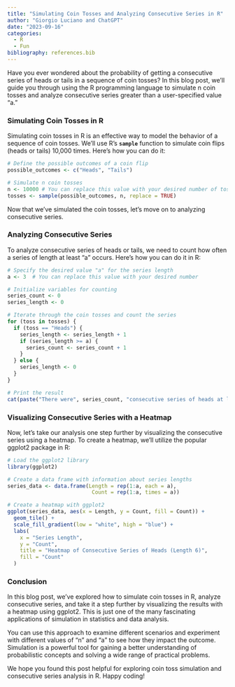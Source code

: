 ```yaml
---
title: "Simulating Coin Tosses and Analyzing Consecutive Series in R"
author: "Giorgio Luciano and ChatGPT"
date: "2023-09-16"
categories: 
  - R
  - Fun
bibliography: references.bib
---
```


Have you ever wondered about the probability of getting a consecutive series of heads or tails in a sequence of coin tosses? In this blog post, we'll guide you through using the R programming language to simulate n coin tosses and analyze consecutive series greater than a user-specified value "a."

### **Simulating Coin Tosses in R**

Simulating coin tosses in R is an effective way to model the behavior of a sequence of coin tosses. We'll use R's **`sample`** function to simulate coin flips (heads or tails) 10,000 times. Here's how you can do it:

```r
# Define the possible outcomes of a coin flip
possible_outcomes <- c("Heads", "Tails")

# Simulate n coin tosses
n <- 10000 # You can replace this value with your desired number of tosses
tosses <- sample(possible_outcomes, n, replace = TRUE)

```

Now that we've simulated the coin tosses, let's move on to analyzing consecutive series.

### **Analyzing Consecutive Series**

To analyze consecutive series of heads or tails, we need to count how often a series of length at least "a" occurs. Here's how you can do it in R:

```r
# Specify the desired value "a" for the series length
a <- 3  # You can replace this value with your desired number

# Initialize variables for counting
series_count <- 0
series_length <- 0

# Iterate through the coin tosses and count the series
for (toss in tosses) {
  if (toss == "Heads") {
    series_length <- series_length + 1
    if (series_length >= a) {
      series_count <- series_count + 1
    }
  } else {
    series_length <- 0
  }
}

# Print the result
cat(paste("There were", series_count, "consecutive series of heads at least length", a))

```

### **Visualizing Consecutive Series with a Heatmap**

Now, let's take our analysis one step further by visualizing the consecutive series using a heatmap. To create a heatmap, we'll utilize the popular ggplot2 package in R:

```r
# Load the ggplot2 library
library(ggplot2)

# Create a data frame with information about series lengths
series_data <- data.frame(Length = rep(1:a, each = a), 
                           Count = rep(1:a, times = a))

# Create a heatmap with ggplot2
ggplot(series_data, aes(x = Length, y = Count, fill = Count)) +
  geom_tile() +
  scale_fill_gradient(low = "white", high = "blue") +
  labs(
    x = "Series Length",
    y = "Count",
    title = "Heatmap of Consecutive Series of Heads (Length 6)",
    fill = "Count"
  )

```

### **Conclusion**

In this blog post, we've explored how to simulate coin tosses in R, analyze consecutive series, and take it a step further by visualizing the results with a heatmap using ggplot2. This is just one of the many fascinating applications of simulation in statistics and data analysis.

You can use this approach to examine different scenarios and experiment with different values of "n" and "a" to see how they impact the outcome. Simulation is a powerful tool for gaining a better understanding of probabilistic concepts and solving a wide range of practical problems.

We hope you found this post helpful for exploring coin toss simulation and consecutive series analysis in R. Happy coding!
